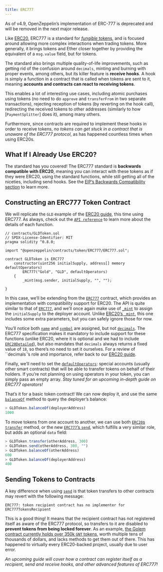 ```yaml
---
title: ERC777
---
```


<Callout type='warn'>
As of v4.9, OpenZeppelin’s implementation of ERC-777 is deprecated and will be removed in the next major release.
</Callout>

Like [ERC20](/contracts/4.x/erc20), ERC777 is a standard for [_fungible_ tokens](/contracts/4.x/tokens#different-kinds-of-tokens), and is focused around allowing more complex interactions when trading tokens. More generally, it brings tokens and Ether closer together by providing the equivalent of a `msg.value` field, but for tokens.

The standard also brings multiple quality-of-life improvements, such as getting rid of the confusion around `decimals`, minting and burning with proper events, among others, but its killer feature is **receive hooks**. A hook is simply a function in a contract that is called when tokens are sent to it, meaning **accounts and contracts can react to receiving tokens**.

This enables a lot of interesting use cases, including atomic purchases using tokens (no need to do `approve` and `transferFrom` in two separate transactions), rejecting reception of tokens (by reverting on the hook call), redirecting the received tokens to other addresses (similarly to how [`PaymentSplitter`] does it), among many others.

Furthermore, since contracts are required to implement these hooks in order to receive tokens, _no tokens can get stuck in a contract that is unaware of the ERC777 protocol_, as has happened countless times when using ERC20s.

## What If I Already Use ERC20?

The standard has you covered! The ERC777 standard is **backwards compatible with ERC20**, meaning you can interact with these tokens as if they were ERC20, using the standard functions, while still getting all of the niceties, including send hooks. See the [EIP’s Backwards Compatibility section](https://eips.ethereum.org/EIPS/eip-777#backward-compatibility) to learn more.

## Constructing an ERC777 Token Contract

We will replicate the `GLD` example of the [ERC20 guide](/contracts/4.x/erc20#constructing-an-erc20-token-contract), this time using ERC777. As always, check out the [`API reference`](/contracts/4.x/api/token/ERC777) to learn more about the details of each function.

```solidity
// contracts/GLDToken.sol
// SPDX-License-Identifier: MIT
pragma solidity ^0.8.0;

import "@openzeppelin/contracts/token/ERC777/ERC777.sol";

contract GLDToken is ERC777
    constructor(uint256 initialSupply, address[] memory defaultOperators)
        ERC777("Gold", "GLD", defaultOperators)
    {
        _mint(msg.sender, initialSupply, "", "");

}
```

In this case, we’ll be extending from the [`ERC777`](/contracts/4.x/api/token/ERC777#ERC777) contract, which provides an implementation with compatibility support for ERC20. The API is quite similar to that of [`ERC777`](/contracts/4.x/api/token/ERC777#ERC777), and we’ll once again make use of [`_mint`](/contracts/4.x/api/token/ERC777#ERC777-_mint-address-address-uint256-bytes-bytes-) to assign the `initialSupply` to the deployer account. Unlike [ERC20’s `_mint`](/contracts/4.x/api/token/ERC20#ERC20-_mint-address-uint256-), this one includes some extra parameters, but you can safely ignore those for now.

You’ll notice both [`name`](/contracts/4.x/api/token/ERC777#IERC777-name--) and [`symbol`](/contracts/4.x/api/token/ERC777#IERC777-symbol--) are assigned, but not [`decimals`](/contracts/4.x/api/token/ERC777#ERC777-decimals--). The ERC777 specification makes it mandatory to include support for these functions (unlike ERC20, where it is optional and we had to include [`ERC20Detailed`](/contracts/4.x/api/token/ERC20#ERC20Detailed)), but also mandates that `decimals` always returns a fixed value of `18`, so there’s no need to set it ourselves. For a review of ``decimals`’s role and importance, refer back to our [ERC20 guide](/contracts/4.x/erc20#a-note-on-decimals).

Finally, we’ll need to set the [`defaultOperators`](/contracts/4.x/api/token/ERC777#IERC777-defaultOperators--): special accounts (usually other smart contracts) that will be able to transfer tokens on behalf of their holders. If you’re not planning on using operators in your token, you can simply pass an empty array. _Stay tuned for an upcoming in-depth guide on ERC777 operators!_

That’s it for a basic token contract! We can now deploy it, and use the same [`balanceOf`](/contracts/4.x/api/token/ERC777#IERC777-balanceOf-address-) method to query the deployer’s balance:

```javascript
> GLDToken.balanceOf(deployerAddress)
1000
```

To move tokens from one account to another, we can use both [`ERC20`s `transfer`](/contracts/4.x/api/token/ERC777#ERC777-transfer-address-uint256-) method, or the new [`ERC777`’s `send`](/contracts/4.x/api/token/ERC777#ERC777-send-address-uint256-bytes-), which fulfills a very similar role, but adds an optional `data` field:

```javascript
> GLDToken.transfer(otherAddress, 300)
> GLDToken.send(otherAddress, 300, "")
> GLDToken.balanceOf(otherAddress)
600
> GLDToken.balanceOf(deployerAddress)
400
```

## Sending Tokens to Contracts

A key difference when using [`send`](/contracts/4.x/api/token/ERC777#ERC777-send-address-uint256-bytes-) is that token transfers to other contracts may revert with the following message:

```text
ERC777: token recipient contract has no implementer for ERC777TokensRecipient
```

This is a good thing! It means that the recipient contract has not registered itself as aware of the ERC777 protocol, so transfers to it are disabled to **prevent tokens from being locked forever**. As an example, [the Golem contract currently holds over 350k `GNT` tokens](https://etherscan.io/token/0xa74476443119A942dE498590Fe1f2454d7D4aC0d?a=0xa74476443119A942dE498590Fe1f2454d7D4aC0d), worth multiple tens of thousands of dollars, and lacks methods to get them out of there. This has happened to virtually every ERC20-backed project, usually due to user error.

_An upcoming guide will cover how a contract can register itself as a recipient, send and receive hooks, and other advanced features of ERC777!_
